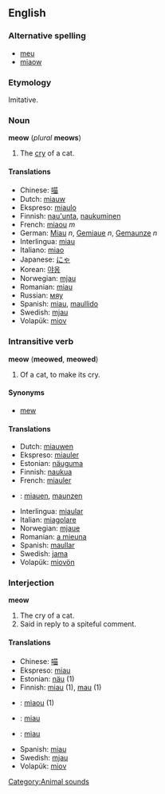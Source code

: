==English==
===Alternative spelling===
*[[meu]]
*[[miaow]]

===Etymology===
Imitative.

===Noun===
'''meow''' (''plural'' '''meows''')

#The [[cry]] of a cat.

====Translations====
*Chinese: [[喵]]
*Dutch: [[miauw]]
*Ekspreso: [[miaulo]]
*Finnish: [[nau'unta]], [[naukuminen]]
*French: [[miaou#French|miaou]] ''m''
*German: [[Miau]] ''n'', [[Gemiaue]] ''n'', [[Gemaunze]] ''n''
*Interlingua: [[miau]]
*Italiano:  [[miao]]
*Japanese: [[にゃ]]
*Korean: [[야옹]]
*Norwegian: [[mjau]]
*Romanian: [[miau]]
*Russian: [[мяу]]
*Spanish: [[miau]], [[maullido]]
*Swedish: [[mjau]]
*Volapük: [[miov]]

===Intransitive verb===
'''meow''' ('''meowed''', '''meowed''')

#Of a cat, to make its cry.

====Synonyms====
*[[mew]]

====Translations====
*Dutch: [[miauwen]]
*Ekspreso: [[miauler]]
*Estonian: [[näuguma]]
*Finnish: [[naukua]]
*French: [[miauler]]
* {{de}}: [[miauen]], [[maunzen]]
*Interlingua: [[miaular]]
*Italian: [[miagolare]]
*Norwegian: [[mjaue]]
*Romanian: [[a mieuna]]
*Spanish: [[maullar]]
*Swedish: [[jama]]
*Volapük: [[miovön]]

===Interjection===
'''meow'''

#The cry of a cat.
#Said in reply to a spiteful comment.

====Translations====

*Chinese: [[喵]]
*Ekspreso: [[miau]]
*Estonian: [[näu]] (1)
*Finnish: [[miau#Finnish|miau]] (1), [[mau#Finnish|mau]] (1)
* {{fr}}: [[miaou]] (1)
* {{de}}: [[miau]]
* {{ro}}: [[miau]]
*Spanish: [[miau]]
*Swedish: [[mjau]]
*Volapük: [[miov]]
[[Category:Animal sounds]]